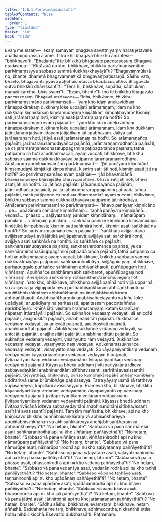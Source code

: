 ```yaml
---
title: "1.6.1 Parivīmaṃsanasutta"
tableOfContents: false
sidebar:
  order: 1
type: "tipitaka"
basket: "su"
book: "nida"
---
```



<DynamicBreadcrumb />

<Division number="51" book="nida">

<Paragraph number="365" book="nida">
Evaṃ me sutaṃ—  ekaṃ samayaṃ bhagavā sāvatthiyaṃ viharati jetavane anāthapiṇḍikassa ārāme. Tatra kho bhagavā bhikkhū āmantesi—  “bhikkhavo”ti. “Bhadante”ti te bhikkhū bhagavato paccassosuṃ. Bhagavā etadavoca—
</Paragraph>

<Paragraph number="366" book="nida">
“Kittāvatā nu kho, bhikkhave, bhikkhu parivīmaṃsamāno parivīmaṃseyya sabbaso sammā dukkhakkhayāyā”ti? “Bhagavaṃmūlakā no, bhante, dhammā bhagavaṃnettikā bhagavaṃpaṭisaraṇā. Sādhu vata, bhante, bhagavantaṃyeva paṭibhātu etassa bhāsitassa attho. Bhagavato sutvā bhikkhū dhāressantī”ti. “Tena hi, bhikkhave, suṇātha, sādhukaṃ manasi karotha, bhāsissāmī”ti. “Evaṃ, bhante”ti kho te bhikkhū bhagavato paccassosuṃ. Bhagavā etadavoca—
</Paragraph>

<Paragraph number="367" book="nida">
“Idha, bhikkhave, bhikkhu parivīmaṃsamāno parivīmaṃsati—  ‘yaṃ kho idaṃ anekavidhaṃ nānappakārakaṃ dukkhaṃ loke uppajjati jarāmaraṇaṃ; idaṃ nu kho dukkhaṃ kiṃnidānaṃ kiṃsamudayaṃ kiṃjātikaṃ kiṃpabhavaṃ? Kismiṃ sati jarāmaraṇaṃ hoti, kismiṃ asati jarāmaraṇaṃ na hotī’ti? So parivīmaṃsamāno evaṃ pajānāti—  ‘yaṃ kho idaṃ anekavidhaṃ nānappakārakaṃ dukkhaṃ loke uppajjati jarāmaraṇaṃ, idaṃ kho dukkhaṃ jātinidānaṃ jātisamudayaṃ jātijātikaṃ jātippabhavaṃ. Jātiyā sati jarāmaraṇaṃ hoti, jātiyā asati jarāmaraṇaṃ na hotī’ti.
</Paragraph>

<Paragraph number="368" book="nida">
So jarāmaraṇañca pajānāti, jarāmaraṇasamudayañca pajānāti, jarāmaraṇanirodhañca pajānāti, yā ca jarāmaraṇanirodhasāruppagāminī paṭipadā tañca pajānāti, tathā paṭipanno ca hoti anudhammacārī; ayaṃ vuccati, bhikkhave, bhikkhu sabbaso sammā dukkhakkhayāya paṭipanno jarāmaraṇanirodhāya.
</Paragraph>

<Paragraph number="369" book="nida">
Athāparaṃ parivīmaṃsamāno parivīmaṃsati—  ‘jāti panāyaṃ kiṃnidānā kiṃsamudayā kiṃjātikā kiṃpabhavā, kismiṃ sati jāti hoti, kismiṃ asati jāti na hotī’ti? So parivīmaṃsamāno evaṃ pajānāti—  ‘jāti bhavanidānā bhavasamudayā bhavajātikā bhavappabhavā; bhave sati jāti hoti, bhave asati jāti na hotī’ti.
</Paragraph>

<Paragraph number="370" book="nida">
So jātiñca pajānāti, jātisamudayañca pajānāti, jātinirodhañca pajānāti, yā ca jātinirodhasāruppagāminī paṭipadā tañca pajānāti, tathā paṭipanno ca hoti anudhammacārī; ayaṃ vuccati, bhikkhave, bhikkhu sabbaso sammā dukkhakkhayāya paṭipanno jātinirodhāya.
</Paragraph>

<Paragraph number="371" book="nida">
Athāparaṃ parivīmaṃsamāno parivīmaṃsati—  ‘bhavo panāyaṃ kiṃnidāno …pe…  upādānaṃ panidaṃ kiṃnidānaṃ…  taṇhā panāyaṃ kiṃnidānā…  vedanā…  phasso…  saḷāyatanaṃ panidaṃ kiṃnidānaṃ…  nāmarūpaṃ panidaṃ…  viññāṇaṃ panidaṃ…  saṅkhārā panime kiṃnidānā kiṃsamudayā kiṃjātikā kiṃpabhavā; kismiṃ sati saṅkhārā honti, kismiṃ asati saṅkhārā na hontī’ti? So parivīmaṃsamāno evaṃ pajānāti—  ‘saṅkhārā avijjānidānā avijjāsamudayā avijjājātikā avijjāpabhavā; avijjāya sati saṅkhārā honti, avijjāya asati saṅkhārā na hontī’ti.
</Paragraph>

<Paragraph number="372" book="nida">
So saṅkhāre ca pajānāti, saṅkhārasamudayañca pajānāti, saṅkhāranirodhañca pajānāti, yā ca saṅkhāranirodhasāruppagāminī paṭipadā tañca pajānāti, tathā paṭipanno ca hoti anudhammacārī; ayaṃ vuccati, bhikkhave, bhikkhu sabbaso sammā dukkhakkhayāya paṭipanno saṅkhāranirodhāya.
</Paragraph>

<Paragraph number="373" book="nida">
Avijjāgato yaṃ, bhikkhave, purisapuggalo puññañce saṅkhāraṃ abhisaṅkharoti, puññūpagaṃ hoti viññāṇaṃ. Apuññañce saṅkhāraṃ abhisaṅkharoti, apuññūpagaṃ hoti viññāṇaṃ. Āneñjañce saṅkhāraṃ abhisaṅkharoti āneñjūpagaṃ hoti viññāṇaṃ. Yato kho, bhikkhave, bhikkhuno avijjā pahīnā hoti vijjā uppannā, so avijjāvirāgā vijjuppādā neva puññābhisaṅkhāraṃ abhisaṅkharoti na apuññābhisaṅkhāraṃ abhisaṅkharoti na āneñjābhisaṅkhāraṃ abhisaṅkharoti. Anabhisaṅkharonto anabhisañcetayanto na kiñci loke upādiyati; anupādiyaṃ na paritassati, aparitassaṃ paccattaññeva parinibbāyati. ‘Khīṇā jāti, vusitaṃ brahmacariyaṃ, kataṃ karaṇīyaṃ, nāparaṃ itthattāyā’ti pajānāti.
</Paragraph>

<Paragraph number="374" book="nida">
So sukhañce vedanaṃ vedayati, sā aniccāti pajānāti, anajjhositāti pajānāti, anabhinanditāti pajānāti. Dukkhañce vedanaṃ vedayati, sā aniccāti pajānāti, anajjhositāti pajānāti, anabhinanditāti pajānāti. Adukkhamasukhañce vedanaṃ vedayati, sā aniccāti pajānāti, anajjhositāti pajānāti, anabhinanditāti pajānāti. So sukhañce vedanaṃ vedayati, visaṃyutto naṃ vedayati. Dukkhañce vedanaṃ vedayati, visaṃyutto naṃ vedayati. Adukkhamasukhañce vedanaṃ vedayati, visaṃyutto naṃ vedayati.
</Paragraph>

<Paragraph number="375" book="nida">
So kāyapariyantikaṃ vedanaṃ vedayamāno kāyapariyantikaṃ vedanaṃ vedayāmīti pajānāti, jīvitapariyantikaṃ vedanaṃ vedayamāno jīvitapariyantikaṃ vedanaṃ vedayāmīti pajānāti. Kāyassa bhedā uddhaṃ jīvitapariyādānā idheva sabbavedayitāni anabhinanditāni sītībhavissanti, sarīrāni avasissantīti pajānāti.
</Paragraph>

<Paragraph number="376" book="nida">
Seyyathāpi, bhikkhave, puriso kumbhakārapākā uṇhaṃ kumbhaṃ uddharitvā same bhūmibhāge paṭisisseyya. Tatra yāyaṃ usmā sā tattheva vūpasameyya, kapallāni avasisseyyuṃ. Evameva kho, bhikkhave, bhikkhu kāyapariyantikaṃ vedanaṃ vedayamāno kāyapariyantikaṃ vedanaṃ vedayāmīti pajānāti, jīvitapariyantikaṃ vedanaṃ vedayamāno jīvitapariyantikaṃ vedanaṃ vedayāmīti pajānāti. Kāyassa bhedā uddhaṃ jīvitapariyādānā idheva sabbavedayitāni anabhinanditāni sītībhavissanti, sarīrāni avasissantīti pajānāti.
</Paragraph>

<Paragraph number="377" book="nida">
Taṃ kiṃ maññatha, bhikkhave, api nu kho khīṇāsavo bhikkhu puññābhisaṅkhāraṃ vā abhisaṅkhareyya apuññābhisaṅkhāraṃ vā abhisaṅkhareyya āneñjābhisaṅkhāraṃ vā abhisaṅkhareyyā”ti? “No hetaṃ, bhante”.
</Paragraph>

<Paragraph number="378" book="nida">
“Sabbaso vā pana saṅkhāresu asati, saṅkhāranirodhā api nu kho viññāṇaṃ paññāyethā”ti? “No hetaṃ, bhante”.
</Paragraph>

<Paragraph number="379" book="nida">
“Sabbaso vā pana viññāṇe asati, viññāṇanirodhā api nu kho nāmarūpaṃ paññāyethā”ti? “No hetaṃ, bhante”.
</Paragraph>

<Paragraph number="380" book="nida">
“Sabbaso vā pana nāmarūpe asati, nāmarūpanirodhā api nu kho saḷāyatanaṃ paññāyethā”ti? “No hetaṃ, bhante”.
</Paragraph>

<Paragraph number="381" book="nida">
“Sabbaso vā pana saḷāyatane asati, saḷāyatananirodhā api nu kho phasso paññāyethā”ti? “No hetaṃ, bhante”.
</Paragraph>

<Paragraph number="382" book="nida">
“Sabbaso vā pana phasse asati, phassanirodhā api nu kho vedanā paññāyethā”ti? “No hetaṃ, bhante”.
</Paragraph>

<Paragraph number="383" book="nida">
“Sabbaso vā pana vedanāya asati, vedanānirodhā api nu kho taṇhā paññāyethā”ti? “No hetaṃ, bhante”.
</Paragraph>

<Paragraph number="384" book="nida">
“Sabbaso vā pana taṇhāya asati, taṇhānirodhā api nu kho upādānaṃ paññāyethā”ti? “No hetaṃ, bhante”.
</Paragraph>

<Paragraph number="385" book="nida">
“Sabbaso vā pana upādāne asati, upādānanirodhā api nu kho bhavo paññāyethā”ti. “No hetaṃ, bhante”.
</Paragraph>

<Paragraph number="386" book="nida">
“Sabbaso vā pana bhave asati, bhavanirodhā api nu kho jāti paññāyethā”ti? “No hetaṃ, bhante”.
</Paragraph>

<Paragraph number="387" book="nida">
“Sabbaso vā pana jātiyā asati, jātinirodhā api nu kho jarāmaraṇaṃ paññāyethā”ti? “No hetaṃ, bhante”.
</Paragraph>

<Paragraph number="388" book="nida">
“Sādhu sādhu, bhikkhave, evametaṃ, bhikkhave, netaṃ aññathā. Saddahatha me taṃ, bhikkhave, adhimuccatha, nikkaṅkhā ettha hotha nibbicikicchā. Esevanto dukkhassā”ti.

</Paragraph>
</Division>

<Paragraph number="389" type="center" book="nida">
Paṭhamaṃ.
</Paragraph>